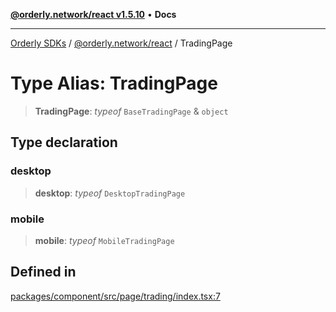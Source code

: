 [**@orderly.network/react v1.5.10**](/sdks/tech-doc/@orderly.network/react/README) • **Docs**

***

[Orderly SDKs](/sdks/tech-doc/packages) / [@orderly.network/react](/sdks/tech-doc/@orderly.network/react/README) / TradingPage

# Type Alias: TradingPage

> **TradingPage**: *typeof* `BaseTradingPage` & `object`

## Type declaration

### desktop

> **desktop**: *typeof* `DesktopTradingPage`

### mobile

> **mobile**: *typeof* `MobileTradingPage`

## Defined in

[packages/component/src/page/trading/index.tsx:7](https://github.com/OrderlyNetwork/js-sdk/blob/554ae704783e3b83c40bb234a899e8f02987d9b6/packages/component/src/page/trading/index.tsx#L7)
